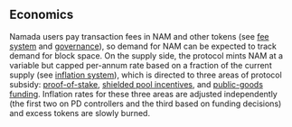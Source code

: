 ## Economics

Namada users pay transaction fees in NAM and other tokens (see [fee system](./economics/fee-system.mdx) and [governance](./governance.mdx)), so demand for NAM can be expected to track demand for block space. On the supply side, the protocol mints NAM at a variable but capped per-annum rate based on a fraction of the current supply (see [inflation system](./economics/inflation-system.mdx)), which is directed to three areas of protocol subsidy: [proof-of-stake](./economics/proof-of-stake.mdx), [shielded pool incentives](./economics/shielded-pool-incentives.mdx), and [public-goods funding](./economics/public-goods-funding.mdx). Inflation rates for these three areas are adjusted independently (the first two on PD controllers and the third based on funding decisions) and excess tokens are slowly burned.